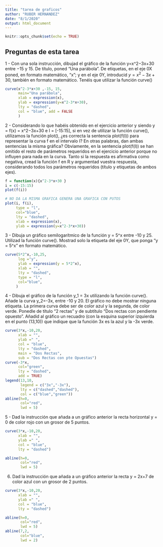 ```yaml
---
title: "tarea de graficos"
author: "RUBER HERNANDEZ"
date: "8/1/2020"
output: html_document
---
```


```r
knitr::opts_chunk$set(echo = TRUE)
```

## Preguntas de esta tarea
1 - Con una sola instrucción, dibujad el gráfico de la función y=x^2−3x+30 entre −15 y 15. De título, poned “Una parábola”. De etiquetas, en el eje 0X poned, en formato matemático, "x"; y en el eje 0Y, introducid $y=x^2−3x+30$, también en formato matemático. Tenéis que utilizar la función curve()

```r
curve(x^2-3*x+30 ,-15, 15, 
      main="Una parábola",
      xlab = expression(x),
      ylab = expression(y=x^2-3*x+30),
      lty = "dashed", 
      col = "blue", add = FALSE
      )
```

2 - Considerando lo que habéis obtenido en el ejercicio anterior y siendo y = f(x) = x^2−3x+30 e I = [-15:15], si en vez de utilizar la función curve(), utilizamos la función plot(), ¿es correcta la sentencia plot(f(I)) para representar la curva f en el intervalo I? En otras palabras, dan ambas sentencias la misma gráfica? Obviamente, en la sentencia plot(f(I)) se han omitido el resto de parámetros requeridos en el ejercicio anterior porque no influyen para nada en la curva. Tanto si la respuesta es afirmativa como negativa, cread la función f en R y argumentad vuestra respuesta, considerando todos los parámetros requeridos (título y etiquetas de ambos ejes).

```r
f = function(x){x^2-3*x+30 }
i = c(-15:15)
plot(f(i))

# NO DA LA MISMA GRAFICA GENERA UNA GRAFICA CON PUTOS
plot(i, f(i), 
     type = "l", 
     col="blue",
     lty = "dashed",
     xlab = expression(x),
     ylab = expression(y=x^2-3*x+30))
```

3 - Dibuja un gráfico semilogarítmico de la función y = 5\cdot 2^x entre -10 y 25. Utilizad la función curve(). Mostrad solo la etiqueta del eje 0Y, que ponga "y = 5\cdot 2^x" en formato matemático.

```r
curve(5*2^x,-10,25, 
      log ="y", 
      ylab = expression(y = 5*2^x), 
      xlab = "",
      lty = "dashed",
      type = "l", 
      col="blue",
     )
```

4 - Dibuja el gráfico de la función y_1 = 3x utilizando la función curve(). Añade la curva y_2=-3x, entre -10 y 20. El gráfico no debe mostrar ninguna etiqueta. La primera curva debe ser de color azul y la segunda, de color verde. Ponedle de título "2 rectas" y de subtítulo "Dos rectas con pendiente opuesto". Añadid al gráfico un recuadro (con la esquina superior izquierda en el punto (13,10)) que indique que la función 3x es la azul y la -3x verde.

```r
curve(3*x,-10,20,
      xlab = "",
      ylab =" ",
      col = "blue",
      lty = "dashed",
      main = "Dos Rectas",
      sub = "Dos Rectas con pte Opuestas")
curve(-3*x, 
      col="green",
      lty = "dashed",
      add = TRUE)
legend(13,10, 
       legend = c("3x","-3x"), 
       lty = c("dashed","dashed"),
       col = c("blue","green"))
abline(h=0,
       col="red",
       lwd = 5)
```

5 - Dad la instrucción que añada a un gráfico anterior la recta horizontal y = 0 de color rojo con un grosor de 5 puntos.
```r
curve(3*x,-10,20,
      xlab = "",
      ylab =" ",
      col = "blue",
      lty = "dashed")

abline(h=0,
       col="red",
       lwd = 5)
```

6. Dad la instrucción que añada a un gráfico anterior la recta y = 2x+7 de color azul con un grosor de 2 puntos.

```r
curve(3*x,-10,20,
      xlab = "",
      ylab =" ",
      col = "blue",
      lty = "dashed")

abline(h=0,
       col="red",
       lwd = 5)
abline(7,2,
       col="blue",
       lwd = 2)
```




